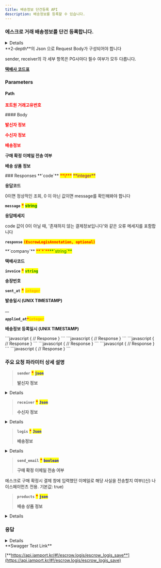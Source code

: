 ```yaml
---
title: 배송정보 단건등록 API
description: 배송정보를 등록할 수 있습니다.
---
```



### 에스크로 거래 배송정보를 단건 등록합니다.

<Details>
<p slot="summary"><strong>지원되는 PG사 확인하기</strong></p>

- KG이니시스

- NHN KCP

- 키움페이((구) 다우, 페이조아)

- KSNET

- (신) 스마트로

- (신) 나이스페이먼츠

- 웰컴페이먼츠
</Details>

<Swagger method="post" path="/escrows/logis/{imp_uid}" baseUrl="https://api.iamport.kr" summary="에스크로 거래 배송등록">
<SwaggerDescription>
**2-depth**의 Json 으로 Request Body가 구성되어야 합니다

sender, receiver의 각 세부 항목은 PG사마다 필수 여부가 모두 다릅니다.

[**택배사 코드표**](../../tip/code)

</SwaggerDescription>

### Parameters

#### Path

<SwaggerParameter name="imp_uid" type="String" required="true">
<mark style="color:red;">

**포트원 거래고유번호**

</mark>

</SwaggerParameter>
#### Body

<SwaggerParameter name="sender" type="Json" required="true">
<mark style="color:red;">

**발신자 정보**

</mark>

</SwaggerParameter>
<SwaggerParameter name="receiver" type="Json" required="true">
<mark style="color:red;">

**수신자 정보**

</mark>

</SwaggerParameter>
<SwaggerParameter name="logis" type="Json" required="true">
<mark style="color:red;">

**배송정보**

</mark>

</SwaggerParameter>
<SwaggerParameter name="send_email" type="boolean" required="false">

**구매 확정 이메일 전송 여부**

</SwaggerParameter>
<SwaggerParameter name="products" type="Json" required="false">

**배송 상품 정보**

</SwaggerParameter>
### Responses

<SwaggerResponse status="200: OK" description="성공">
<Tabs>
<Tab title="EscrowLogisResponse">
**`code`** <mark style="color:red;">**\***</mark> <mark style="color:purple;">**integer**</mark>

**응답코드**

0이면 정상적인 조회, 0 이 아닌 값이면 message를 확인해봐야 합니다

**`message`** <mark style="color:red;">**\***</mark> <mark style="color:green;">**string**</mark>

**응답메세지**

code 값이 0이 아닐 때, '존재하지 않는 결제정보입니다'와 같은 오류 메세지를 포함합니다

**`response`** <mark style="color:red;">**`(EscrowLogisAnnotation, optional)`**</mark>

</Tab>
</Tabs>

<Tabs>
<Tab title="EscrowLogisAnnotation">
**`company`** <mark style="color:red;">**`*`**</mark><mark style="color:green;">**`string`**</mark>

**택배사코드**

**`invoice`** <mark style="color:red;">**\***</mark> <mark style="color:green;">**`string`**</mark>

**송장번호**

**`sent_at`** <mark style="color:red;">**\***</mark> <mark style="color:orange;">**`integer`**</mark>

**발송일시 (UNIX TIMESTAMP)**

\_\_

**`applied_at`**_<mark style="color:red;">**`*`**</mark>_<mark style="color:orange;">**`integer`**</mark>

**배송정보 등록일시 (UNIX TIMESTAMP)**

</Tab>
</Tabs>

</SwaggerResponse>

<SwaggerResponse status="400: Bad Request" description="필수 파라미터가 누락되거나 (PG사별로 필수 여부가 다를 수 있음), 지원하는 않는 PG사인 경우">
```javascript
{
    // Response
}
```

</SwaggerResponse>

<SwaggerResponse status="401: Unauthorized" description="인증 Token이 전달되지 않았거나 유효하지 않은 경우">
```javascript
{
    // Response
}
```

</SwaggerResponse>

<SwaggerResponse status="404: Not Found" description="배송정보를 등록할 거래건이 존재하지 않음">
```javascript
{
    // Response
}
```

</SwaggerResponse>

<SwaggerResponse status="405: Method Not Allowed" description="POST요청이 아닌 경우">
```javascript
{
    // Response
}
```

</SwaggerResponse>

<SwaggerResponse status="409: Conflict" description="이미 배송정보 등록이 완료됨, 해당거래건은 배송정보를 등록할 수 없는경우">
```javascript
{
    // Response
}
```

</SwaggerResponse>

<SwaggerResponse status="500: Internal Server Error" description="배송정보 등록 도중 오류 발생">
```javascript
{
    // Response
}
```

</SwaggerResponse>

</Swagger>

### **주요 요청 파라미터 상세 설명**

> **`sender`** <mark style="color:red;">**\***</mark> <mark style="color:blue;">**`json`**</mark>
>
> **발신자 정보**

<Details>
<p slot="summary">EscrowLogisSenderAnnotation</p>

**`name (`** <mark style="color:green;">**`string`**</mark>**`, optional)`**

**보내는분 성함(필수 : KG이니시스, 스마트로-신모듈, 웰컴페이먼츠)**

**`tel (`** <mark style="color:green;">**`string`**</mark>**`, optional)`**

**보내는분 전화번호(필수 : KG이니시스, 스마트로-신모듈, 웰컴페이먼츠)**

**`addr (`** <mark style="color:green;">**`string`**</mark>**`, optional)`**

**보내는분 주소(필수 : KG이니시스)**

**`postcode (`** <mark style="color:green;">**`string`**</mark>**`, optional)`**

**보내는분 우편번호(필수 : KG이니시스, 스마트로-신모듈, 웰컴페이먼츠)**

**`relationship (`** <mark style="color:green;">**`string`**</mark>**`, optional)`**

**`보내는분과의 관계(필수 : 키움페이(구 다우, 페이조아), 예: 본인)`**

**`formed_address (`** <mark style="color:green;">**`Json`**</mark>**`, optional)`**

**보내는분 주소 (필수 : 스마트로-신모듈, 웰컴페이먼츠 // 스마트로-신모듈, 웰컴페이먼츠의 경우 기존 파라미터인 addr 가 아닌 해당 파라미터를 이용한 주소 설정이 필요합니다. )**

**`address_line_1 (`** <mark style="color:green;">**`string`**</mark>**`, optional)`**

**지번주소 또는 도로명주소**

**`address_line_2 (`** <mark style="color:green;">**`string`**</mark>**`, optional)`**

**상세주소**

```json title="JSON" showLineNumbers
{
    "name" : "string",
    "tel" : "string",
    "addr" : "string",
    "postcode" : "string",
    "relationship" : "string",
    "formed_address" : {
        "address_line_1" : "string",
        "address_line_2" : "string"
    }
}
```



</Details>

> **`receiver`** <mark style="color:red;">**\***</mark> <mark style="color:blue;">**`Json`**</mark>
>
> **수신자 정보**

<Details>
<p slot="summary">EscrowLogisReceiverAnnotation</p>

**`name (`** <mark style="color:green;">**`string`**</mark>**`, optional)`**

**받는 분 성함(필수 : KG이니시스, 스마트로-신모듈, 웰컴페이먼츠)**

**`tel (`** <mark style="color:green;">**`string`**</mark>**`, optional)`**

**받는 분 전화번호(필수 : KG이니시스, 스마트로-신모듈, 웰컴페이먼츠)**

**`addr (`** <mark style="color:green;">**`string`**</mark>**`, optional)`**

**받는 분 주소(필수 : KG이니시스)**

**`postcode (`** <mark style="color:green;">**`string`**</mark>**`, optional)`**

**받는 분 우편번호(필수 : KG이니시스, 스마트로-신모듈, 웰컴페이먼츠)**

**`formed_address (`** <mark style="color:green;">**`Json`**</mark>**`, optional)`**

**받는 분 주소 (필수 : 스마트로-신모듈, 웰컴페이먼츠 // 스마트로-신모듈, 웰컴페이먼츠의 경우 기존 파라미터인 addr 가 아닌 해당 파라미터를 이용한 주소 설정이 필요합니다. )**

**`address_line_1 (`** <mark style="color:green;">**`string`**</mark>**`, optional)`**

**지번주소 또는 도로명주소**

**`address_line_2 (`** <mark style="color:green;">**`string`**</mark>**`, optional)`**

**상세주소**

```json title="JSON" showLineNumbers
{
    "name" : "string",
    "tel" : "string",
    "addr" : "string",
    "postcode" : "string",
    "relationship" : "string",
    "formed_address" : {
        "address_line_1" : "string",
        "address_line_2" : "string"
    }
}
```

</Details>

> **`logis`** <mark style="color:red;">**\***</mark> <mark style="color:blue;">**`Json`**</mark>
>
> **배송정보**

<Details>
<p slot="summary">EscrowLogisInfoAnnotation</p>

**`company'(`** <mark style="color:green;">**`string`**</mark>**`)`** <mark style="color:red;">**\***</mark>

**택배사코드**

**`invoice (`** <mark style="color:green;">**`string`**</mark>**`)`** <mark style="color:red;">**\***</mark>

**송장번호**

**`sent_at (`** <mark style="color:purple;">**`integer`**</mark>**`)`** <mark style="color:red;">**\***</mark>

**발송일시 (UNIX TIMESTAMP)**

**`receiving_at (`** <mark style="color:green;">**`string`**</mark>**`, optional)`**

**수령일시(필수: 키움페이(구 다우, 페이조아) / 예: YYYYMMDD)**

**`address (`** <mark style="color:green;">**`string`**</mark>**`, optional)`**

**발송주소(필수: 키움페이(구 다우, 페이조아))**

</Details>

> **`send_email`** <mark style="color:red;">**\***</mark> <mark style="color:blue;">**`boolean`**</mark>
>
> **구매 확정 이메일 전송 여부**

에스크로 구매 확정시 결제 창에 입력했던 이메일로 해당 사실을 전송할지 여부((신) 나이스페이먼츠 전용. 기본값: true)

> **`products`** <mark style="color:red;">**\***</mark> <mark style="color:blue;">**`json`**</mark>
>
> **배송 상품 정보**

<Details>
<p slot="summary">EscrowLogisProductsAnnotation</p>

**`id (`** <mark style="color:green;">**`string`**</mark>**`, required)`**

**상품 고유 아이디(필수 : 웰컴페이먼츠)**

**`name (`** <mark style="color:green;">**`string`**</mark>**`, required)`**

**상품 이름(필수 : 웰컴페이먼츠)**

**`code (`** <mark style="color:green;">**`string`**</mark>**`, optional)`**

**상품 코드**

**`amount (`** <mark style="color:green;">**`integer`**</mark>**`, required)`**

**상품 단위 가격(필수 : 웰컴페이먼츠)**

**`currency (`** <mark style="color:green;">**`string`**</mark>**`, optional)`**

**상품의 결제통화 구분코드 (기본값은 KRW입니다)**

**`quantity (`** <mark style="color:green;">**`integer`**</mark>**`, optional)`**

**상품의 수량 (기본값은 1입니다)**

**`tag (`** <mark style="color:green;">**`string`**</mark>**`, optional)`**

**상품의 카테고리**

```json title="JSON" showLineNumbers
{
  "id": "string",
  "name": "string",
  "code": "string",
  "amount": "double",
  "currency": "currency",
  "quantity": "integer",
  "tag" : "string"
}
```

</Details>

### 응답

<Details>
<p slot="summary">Response Model Schema</p>

```
{
  "code": 0,
  "message": "string",
  "response": {
    "company": "string",
    "invoice": "string",
    "sent_at": 0,
    "applied_at": 0
  }
}
```

</Details>

<Hint style="success">
**Swagger Test Link**

[**https://api.iamport.kr/#!/escrow.logis/escrow_logis_save**](https://api.iamport.kr/#!/escrow.logis/escrow_logis_save)

</Hint>
